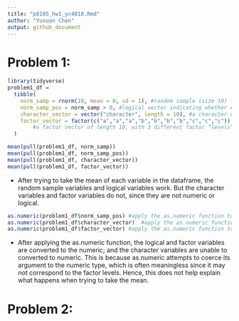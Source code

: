 ```yaml
---
title: "p8105_hw1_yc4018.Rmd"
author: "Yuxuan Chen"
output: github_document
---
```

# Problem 1:
```r
library(tidyverse)
problem1_df = 
  tibble(
    norm_samp = rnorm(10, mean = 0, sd = 1), #random sample (size 10) from standard Normal distribution
    norm_samp_pos = norm_samp > 0, #logical vector indicating whether elements of the sample are greater than 0
    character_vector = vector("character", length = 10), #a character vector of length 10
    factor_vector = factor(c("a","a","a","b","b","b","b","c","c","c")) 
        #a factor vector of length 10, with 3 different factor “levels” ???
  )

mean(pull(problem1_df, norm_samp))
mean(pull(problem1_df, norm_samp_pos))
mean(pull(problem1_df, character_vector))
mean(pull(problem1_df, factor_vector))
```

 - After trying to take the mean of each variable in the dataframe, the random sample variables and logical variables work. But the character variables and factor variables do not, since they are not numeric or logical.

```r
as.numeric(problem1_df$norm_samp_pos) #apply the as.numeric function to the logical variables
as.numeric(problem1_df$character_vector)  #apply the as.numeric function to the character variables
as.numeric(problem1_df$factor_vector) #apply the as.numeric function to the factor variables
```
 - After applying the as.numeric function, the logical and factor variables are converted to the numeric; and the character variables are unable to converted to numeric. This is because as.numeric attempts to coerce its argument to the numeric type, which is often meaningless since it may not correspond to the factor levels. Hence, this does not help explain what happens when trying to take the mean.



# Problem 2: 

